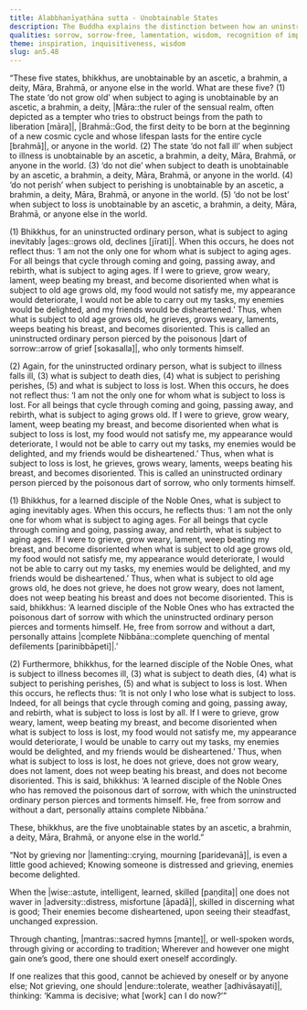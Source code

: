 ```yaml
---
title: Alabbhanīyaṭhāna sutta - Unobtainable States
description: The Buddha explains the distinction between how an uninstructed ordinary person and a learned disciple of the Noble Ones respond to the five unobtainable states of aging, illness, death, perishing, and loss.
qualities: sorrow, sorrow-free, lamentation, wisdom, recognition of impermanence, recognition of unsatisfactoriness, wisdom, discernment, quenching, patience
theme: inspiration, inquisitiveness, wisdom
slug: an5.48
---
```


“These five states, bhikkhus, are unobtainable by an ascetic, a brahmin, a deity, Māra, Brahmā, or anyone else in the world. What are these five? (1) The state ‘do not grow old’ when subject to aging is unobtainable by an ascetic, a brahmin, a deity, |Māra::the ruler of the sensual realm, often depicted as a tempter who tries to obstruct beings from the path to liberation [māra]|, |Brahmā::God, the first deity to be born at the beginning of a new cosmic cycle and whose lifespan lasts for the entire cycle [brahmā]|, or anyone in the world. (2) The state ‘do not fall ill’ when subject to illness <collapse>is unobtainable by an ascetic, a brahmin, a deity, Māra, Brahmā, or anyone in the world.</collapse> (3) ‘do not die’ when subject to death <collapse>is unobtainable by an ascetic, a brahmin, a deity, Māra, Brahmā, or anyone in the world.</collapse> (4) ‘do not perish’ when subject to perishing <collapse>is unobtainable by an ascetic, a brahmin, a deity, Māra, Brahmā, or anyone in the world.</collapse> (5) ‘do not be lost’ when subject to loss is unobtainable by an ascetic, a brahmin, a deity, Māra, Brahmā, or anyone else in the world.

(1) Bhikkhus, for an uninstructed ordinary person, what is subject to aging inevitably |ages::grows old, declines [jīrati]|. When this occurs, he does not reflect thus: ‘I am not the only one for whom what is subject to aging ages. For all beings that cycle through coming and going, passing away, and rebirth, what is subject to aging ages. If I were to grieve, grow weary, lament, weep beating my breast, and become disoriented when what is subject to old age grows old, my food would not satisfy me, my appearance would deteriorate, I would not be able to carry out my tasks, my enemies would be delighted, and my friends would be disheartened.’ Thus, when what is subject to old age grows old, he grieves, grows weary, laments, weeps beating his breast, and becomes disoriented. This is called an uninstructed ordinary person pierced by the poisonous |dart of sorrow::arrow of grief [sokasalla]|, who only torments himself.

(2) Again, for the uninstructed ordinary person, what is subject to illness falls ill, (3) what is subject to death dies, (4) what is subject to perishing perishes, (5) and what is subject to loss is lost. When this occurs, he does not reflect thus: ‘I am not the only one for whom what is subject to loss is lost. For all beings that cycle through coming and going, passing away, and rebirth, what is subject to aging grows old. If I were to grieve, grow weary, lament, weep beating my breast, and become disoriented when what is subject to loss is lost, my food would not satisfy me, my appearance would deteriorate, I would not be able to carry out my tasks, my enemies would be delighted, and my friends would be disheartened.’ Thus, when what is subject to loss is lost, he grieves, grows weary, laments, weeps beating his breast, and becomes disoriented. This is called an uninstructed ordinary person pierced by the poisonous dart of sorrow, who only torments himself.

(1) Bhikkhus, for a learned disciple of the Noble Ones, what is subject to aging inevitably ages. When this occurs, he reflects thus: ‘I am not the only one for whom what is subject to aging ages. For all beings that cycle through coming and going, passing away, and rebirth, what is subject to aging ages. If I were to grieve, grow weary, lament, weep beating my breast, and become disoriented when what is subject to old age grows old, my food would not satisfy me, my appearance would deteriorate, I would not be able to carry out my tasks, my enemies would be delighted, and my friends would be disheartened.’ Thus, when what is subject to old age grows old, he does not grieve, he does not grow weary, does not lament, does not weep beating his breast and does not become disoriented. This is said, bhikkhus: ‘A learned disciple of the Noble Ones who has extracted the poisonous dart of sorrow with which the uninstructed ordinary person pierces and torments himself. He, free from sorrow and without a dart, personally attains |complete Nibbāna::complete quenching of mental defilements [parinibbāpeti]|.’

(2) Furthermore, bhikkhus, for the learned disciple of the Noble Ones, what is subject to illness becomes ill, (3) what is subject to death dies, (4) what is subject to perishing perishes, (5) and what is subject to loss is lost. When this occurs, he reflects thus: ‘It is not only I who lose what is subject to loss. Indeed, for all beings that cycle through coming and going, passing away, and rebirth, what is subject to loss is lost by all. If I were to grieve, grow weary, lament, weep beating my breast, and become disoriented when what is subject to loss is lost, my food would not satisfy me, my appearance would deteriorate, I would be unable to carry out my tasks, my enemies would be delighted, and my friends would be disheartened.’ Thus, when what is subject to loss is lost, he does not grieve, does not grow weary, does not lament, does not weep beating his breast, and does not become disoriented. This is said, bhikkhus: ‘A learned disciple of the Noble Ones who has removed the poisonous dart of sorrow, with which the uninstructed ordinary person pierces and torments himself. He, free from sorrow and without a dart, personally attains complete Nibbāna.’

These, bhikkhus, are the five unobtainable states by an ascetic, a brahmin, a deity, Māra, Brahmā, or anyone else in the world.”

“Not by grieving nor |lamenting::crying, mourning [paridevanā]|,
is even a little good achieved;
Knowing someone is distressed and grieving,
enemies become delighted.

When the |wise::astute, intelligent, learned, skilled [paṇḍita]| one does not waver in |adversity::distress, misfortune [āpadā]|,
skilled in discerning what is good;
Their enemies become disheartened,
upon seeing their steadfast, unchanged expression.

Through chanting, |mantras::sacred hymns [mante]|, or well-spoken words,
through giving or according to tradition;
Wherever and however one might gain one’s good,
there one should exert oneself accordingly.

If one realizes that this good,
cannot be achieved by oneself or by anyone else;
Not grieving, one should |endure::tolerate, weather [adhivāsayati]|,
thinking: ‘Kamma is decisive; what [work] can I do now?’”